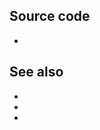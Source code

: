 {{Module|name=glwin32|type=Video output|description=OpenGL video output for Windows|os=Windows|sc=glwin32|sc2=opengl}}

{{Stub}}

== Source code ==
* {{VLCSourceFile|modules/video_output/win32/glwin32.c}}

== See also ==
* {{docmod|opengl}}
* {{docmod|glwin32}}
* {{docmod|glx}}

{{Documentation footer}}